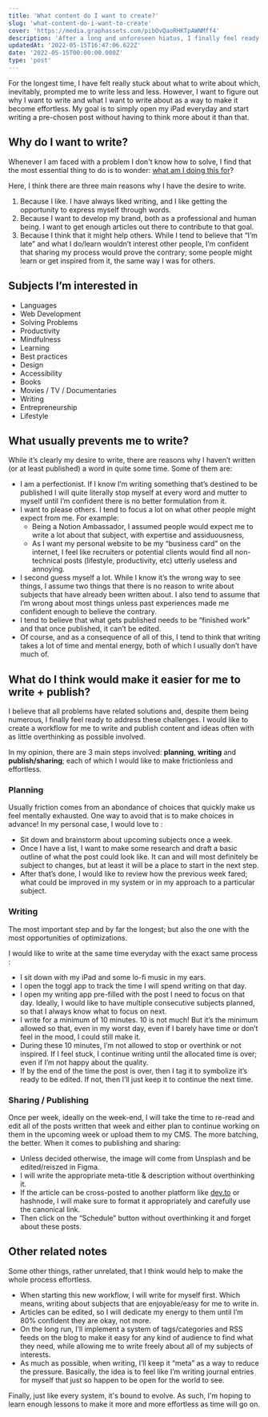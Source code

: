 ```yaml
---
title: 'What content do I want to create?'
slug: 'what-content-do-i-want-to-create'
cover: 'https://media.graphassets.com/pibOvQaoRHKTpAWNMff4'
description: 'After a long and unforeseen hiatus, I finally feel ready to address the causes that prevented me to write and feel creative. '
updatedAt: '2022-05-15T16:47:06.622Z'
date: '2022-05-15T00:00:00.000Z'
type: 'post'
---
```


For the longest time, I have felt really stuck about what to write about which, inevitably, prompted me to write less and less. However, I want to figure out why I want to write and what I want to write about as a way to make it become effortless. My goal is to simply open my iPad everyday and start writing a pre-chosen post without having to think more about it than that.

## Why do I want to write?

Whenever I am faced with a problem I don't know how to solve, I find that the most essential thing to do is to wonder: [what am I doing this for](https://mathcrln.com/blog/what-is-it-all-for)?

Here, I think there are three main reasons why I have the desire to write.

1. Because I like. I have always liked writing, and I like getting the opportunity to express myself through words.
2. Because I want to develop my brand, both as a professional and human being. I want to get enough articles out there to contribute to that goal.
3. Because I think that it might help others. While I tend to believe that “I’m late” and what I do/learn wouldn’t interest other people, I’m confident that sharing my process would prove the contrary; some people might learn or get inspired from it, the same way I was for others.

## Subjects I’m interested in

-   Languages
-   Web Development
-   Solving Problems
-   Productivity
-   Mindfulness
-   Learning
-   Best practices
-   Design
-   Accessibility
-   Books
-   Movies / TV / Documentaries
-   Writing
-   Entrepreneurship
-   Lifestyle

## What usually prevents me to write?

While it’s clearly my desire to write, there are reasons why I haven’t written (or at least published) a word in quite some time. Some of them are:

-   I am a perfectionist. If I know I’m writing something that’s destined to be published I will quite literally stop myself at every word and mutter to myself until I’m confident there is no better formulation from it.
-   I want to please others. I tend to focus a lot on what other people might expect from me. For example:
    -   Being a Notion Ambassador, I assumed people would expect me to write a lot about that subject, with expertise and assiduousness,
    -   As I want my personal website to be my “business card” on the internet, I feel like recruiters or potential clients would find all non-technical posts (lifestyle, productivity, etc) utterly useless and annoying.
-   I second guess myself a lot. While I know it’s the wrong way to see things, I assume two things that there is no reason to write about subjects that have already been written about. I also tend to assume that I’m wrong about most things unless past experiences made me confident enough to believe the contrary.
-   I tend to believe that what gets published needs to be “finished work” and that once published, it can’t be edited.
-   Of course, and as a consequence of all of this, I tend to think that writing takes a lot of time and mental energy, both of which I usually don’t have much of.

## What do I think would make it easier for me to write + publish?

I believe that all problems have related solutions and, despite them being numerous, I finally feel ready to address these challenges. I would like to create a workflow for me to write and publish content and ideas often with as little overthinking as possible involved.

In my opinion, there are 3 main steps involved: **planning**, **writing** and **publish/sharing**; each of which I would like to make frictionless and effortless.

### Planning

Usually friction comes from an abondance of choices that quickly make us feel mentally exhausted. One way to avoid that is to make choices in advance! In my personal case, I would love to :

-   Sit down and brainstorm about upcoming subjects once a week.
-   Once I have a list, I want to make some research and draft a basic outline of what the post could look like. It can and will most definitely be subject to changes, but at least it will be a place to start in the next step.
-   After that’s done, I would like to review how the previous week fared; what could be improved in my system or in my approach to a particular subject.

### Writing

The most important step and by far the longest; but also the one with the most opportunities of optimizations.

I would like to write at the same time everyday with the exact same process :

-   I sit down with my iPad and some lo-fi music in my ears.
-   I open the toggl app to track the time I will spend writing on that day.
-   I open my writing app pre-filled with the post I need to focus on that day. Ideally, I would like to have multiple consecutive subjects planned, so that I always know what to focus on next.
-   I write for a minimum of 10 minutes. 10 is not much! But it’s the minimum allowed so that, even in my worst day, even if I barely have time or don’t feel in the mood, I could still make it.
-   During these 10 minutes, I’m not allowed to stop or overthink or not inspired. If I feel stuck, I continue writing until the allocated time is over; even if I’m not happy about the quality.
-   If by the end of the time the post is over, then I tag it to symbolize it’s ready to be edited. If not, then I’ll just keep it to continue the next time.

### Sharing / Publishing

Once per week, ideally on the week-end, I will take the time to re-read and edit all of the posts written that week and either plan to continue working on them in the upcoming week or upload them to my CMS. The more batching, the better. When it comes to publishing and sharing:

-   Unless decided otherwise, the image will come from Unsplash and be edited/reiszed in Figma.
-   I will write the appropriate meta-title & description without overthinking it.
-   If the article can be cross-posted to another platform like [dev.to](http://dev.to) or hashnode, I will make sure to format it appropriately and carefully use the canonical link.
-   Then click on the “Schedule” button without overthinking it and forget about these posts.

## Other related notes

Some other things, rather unrelated, that I think would help to make the whole process effortless.

-   When starting this new workflow, I will write for myself first. Which means, writing about subjects that are enjoyable/easy for me to write in.
-   Articles can be edited, so I will dedicate my energy to them until I’m 80% confident they are okay, not more.
-   On the long run, I’ll implement a system of tags/categories and RSS feeds on the blog to make it easy for any kind of audience to find what they need, while allowing me to write freely about all of my subjects of interests.
-   As much as possible, when writing, I’ll keep it “meta” as a way to reduce the pressure. Basically, the idea is to feel like I’m writing journal entries for myself that just so happen to be open for the world to see.

Finally, just like every system, it's bound to evolve. As such, I'm hoping to learn enough lessons to make it more and more effortless as time will go on.
